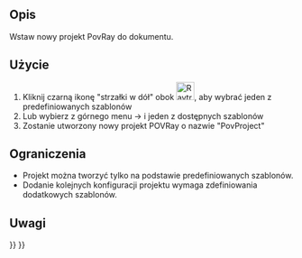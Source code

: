 <languages/>

{{Docnav/pl
|
|[[Raytracing_Lux/pl|Nowy projekt LuxRender]]
|[[Raytracing_Workbench/pl|środowisko pracy Raytracing]]
|IconL=
|IconR=Raytracing_Lux.svg
|IconC=Workbench_Raytracing.svg
}}

{{GuiCommand/pl
|Name=Raytracing New
|Name/pl=Raytracing: Nowy projekt Pov-Ray
|MenuLocation=Raytracing → Nowy projekt Pov-Ray‏‎
|Workbenches=[[Raytracing_Workbench/pl|Raytracing]]
|Shortcut=
|SeeAlso=
}}

<span id="Description"></span>
==Opis==

Wstaw nowy projekt PovRay do dokumentu.

<span id="Usage"></span>
==Użycie==

# Kliknij czarną ikonę "strzałki w dół" obok [[Image:Raytracing_New.svg|32px]], aby wybrać jeden z predefiniowanych szablonów
# Lub wybierz z górnego menu {{KEY|Raytracing}} → {{KEY|Nowy projekt Pov-Ray}} i jeden z dostępnych szablonów
# Zostanie utworzony nowy projekt POVRay o nazwie "PovProject"

<span id="Limitations"></span>
==Ograniczenia==

* Projekt można tworzyć tylko na podstawie predefiniowanych szablonów.
* Dodanie kolejnych konfiguracji projektu wymaga zdefiniowania dodatkowych szablonów.

<span id="Notes"></span>
==Uwagi==


{{Docnav/pl
|
|[[Raytracing_Lux/pl|Nowy projekt LuxRender]]
|[[Raytracing_Workbench/pl|środowisko pracy Raytracing]]
|IconL=
|IconR=Raytracing_Lux.svg
|IconC=Workbench_Raytracing.svg
}}

{{Raytracing_Tools_navi{{#translation:}}}}
{{Userdocnavi{{#translation:}}}}